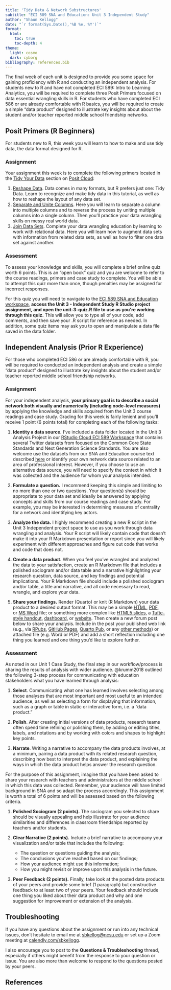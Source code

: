 ```yaml
---
title: 'Tidy Data & Network Substructures'
subtitle: "ECI 589 SNA and Education: Unit 3 Independent Study"
author: "Shaun Kellogg"
date: "`r format(Sys.Date(),'%B %e, %Y')`"
format:
  html:
    toc: true
    toc-depth: 4
theme: 
  light: cosmo
  dark: cyborg
bibliography: references.bib
---
```


The final week of each unit is designed to provide you some space for gaining proficiency with R and conducting an independent analysis. For students new to R and have not completed ECI 589: Intro to Learning Analytics, you will be required to complete three Posit Primers focused on data essential wrangling skills in R. For students who have completed ECI 586 or are already comfortable with R basics, you will be required to create a simple "data product" designed to illustrate key insights about about the student and/or teacher reported middle school friendship networks.

## Posit Primers (R Beginners)

For students new to R, this week you will learn to how to make and use tidy data, the data format designed for R.

### Assignment

Your assignment this week is to complete the following primers located in the [Tidy Your Data](https://posit.cloud/learn/primers/4) section on [Posit Cloud](https://posit.cloud/learn/primers):

1.  [Reshape Data](https://posit.cloud/learn/primers/4.1). Data comes in many formats, but R prefers just one: Tidy Data. Learn to recognize and make tidy data in this tutorial, as well as how to reshape the layout of any data set.
2.  [Separate and Unite Columns](https://posit.cloud/learn/primers/4.2). Here you will learn to separate a column into multiple columns and to reverse the process by uniting multiple columns into a single column. Then you'll practice your data wrangling skills on messy real world data.
3.  [Join Data Sets](https://posit.cloud/learn/primers/4.3). Complete your data wrangling education by learning to work with relational data. Here you will learn how to augment data sets with information from related data sets, as well as how to filter one data set against another.

### Assessment

To assess your knowledge and skills, you will complete a brief online quiz worth 6 points. This is an "open book" quiz and you are welcome to refer to the course readings, primers and case study to complete. You will be able to attempt this quiz more than once, though penalties may be assigned for incorrect responses.

For this quiz you will need to navigate to the [ECI 589 SNA and Education workspace](https://posit.cloud/spaces/322769/join?access_code=ZuCVwxEaX0MeAI5aj_P1_9gnl2D9I7SjMRYk6bog), **access the Unit 3 - Independent Study R Studio project assignment, and open the unit-3-quiz.R file to use as you\'re working through this quiz.** This will allow you to type all of your code, add comments, and then save your .R script for reference as needed. In addition, some quiz items may ask you to open and manipulate a data file saved in the data folder. 

## Independent Analysis (Prior R Experience)

For those who completed ECI 586 or are already comfortable with R, you will be required to conducted an independent analysis and create a simple "data product" designed to illustrate key insights about the student and/or teacher reported middle school friendship networks.

### Assignment

For your independent analysis, **your primary goal is to describe a social network both visually and numerically (including node-level measures)** by applying the knowledge and skills acquired from the Unit 3 course readings and case study. Grading for this week is fairly lenient and you'll receive 1 point (6 points total) for completing each of the following tasks:

1.  **Identity a data source.** I've included a data folder located in the Unit 3 Analysis Project in our [RStudio Cloud ECI 589 Workspace](https://posit.cloud/spaces/322769/join?access_code=ZuCVwxEaX0MeAI5aj_P1_9gnl2D9I7SjMRYk6bog) that contains several Twitter datasets from focused on the Common Core State Standards and Next Generation Science Standards. You are also welcome use the datasets from our SNA and Education course text described [here](https://studysites.sagepub.com/carolan/study/resources.htm) or identify your own network data source related to an area of professional interest. However, if you choose to use an alternative data source, you will need to specify the context in which it was collected and the audience for whom your analysis intended.

2.  **Formulate a question.** I recommend keeping this simple and limiting to no more than one or two questions. Your question(s) should be appropriate to your data set and ideally be answered by applying concepts and skills from our course readings and case study. For example, you may be interested in determining measures of centrality for a network and identifying key actors.

3.  **Analyze the data.** I highly recommend creating a new R script in the Unit 3 Independent project space to use as you work through data wrangling and analysis. Your R script will likely contain code that doesn't make it into your R Markdown presentation or report since you will likely experiment with different approaches and figure out code that works and code that does not.

4.  **Create a data product.** When you feel you've wrangled and analyzed the data to your satisfaction, create an R Markdown file that includes a polished sociogram and/or data table and a narrative highlighting your research question, data source, and key findings and potential implications. Your R Markdown file should include a polished sociogram and/or table, a title and narrative, and all code necessary to read, wrangle, and explore your data.

5.  **Share your findings.** Render (Quarto) or knit (R Markdown) your data product to a desired output format. This may be a simple [HTML](https://bookdown.org/yihui/rmarkdown/html-document.html), [PDF](https://bookdown.org/yihui/rmarkdown/pdf-document.html), or [MS Word](https://bookdown.org/yihui/rmarkdown/word-document.html) file; or something more complex like [HTML5 slides](https://bookdown.org/yihui/rmarkdown/ioslides-presentation.html), a [Tufte-style handout](https://bookdown.org/yihui/rmarkdown/tufte-handouts.html), [dashboard](https://rmarkdown.rstudio.com/flexdashboard/), or [website](https://bookdown.org/yihui/rmarkdown/rmarkdown-site.html). Then create a new forum post below to share your analysis. Include in the post your published web link (e.g., via [RPubs](https://rpubs.com/about/getting-started), [GitHub Pages](https://pages.github.com), [Quarto Pub](https://quarto.org/docs/publishing/quarto-pub.html), or any [other methods](https://quarto.org/docs/publishing/)) or attached file (e.g. Word or PDF) and add a short reflection including one thing you learned and one thing you'd like to explore further.

### Assessment

As noted in our Unit 1 Case Study, the final step in our workflow/process is sharing the results of analysis with wider audience. @krumm2018 outlined the following 3-step process for communicating with education stakeholders what you have learned through analysis:

1.  **Select**. Communicating what one has learned involves selecting among those analyses that are most important and most useful to an intended audience, as well as selecting a form for displaying that information, such as a graph or table in static or interactive form, i.e. a "data product."

2.  **Polish**. After creating initial versions of data products, research teams often spend time refining or polishing them, by adding or editing titles, labels, and notations and by working with colors and shapes to highlight key points.

3.  **Narrate**. Writing a narrative to accompany the data products involves, at a minimum, pairing a data product with its related research question, describing how best to interpret the data product, and explaining the ways in which the data product helps answer the research question.

For the purpose of this assignment, imagine that you have been asked to share your research with teachers and administrators at the middle school in which this data was collected. Remember, your audience will have limited background in SNA and so adapt the process accordingly. This assignment is worth a total of 6 points and will be assessed based on the following criteria.

1.  **Polished Sociogram (2 points).** The sociogram you selected to share should be visually appealing and help illustrate for your audience similarities and differences in classroom friendships reported by teachers and/or students.

2.  **Clear Narrative (2 points).** Include a brief narrative to accompany your visualization and/or table that includes the following:

    -   The question or questions guiding the analysis;
    -   The conclusions you've reached based on our findings;
    -   How your audience might use this information;
    -   How you might revisit or improve upon this analysis in the future.

3.  **Peer Feedback (2 points).** Finally, take look at the posted data products of your peers and provide some brief (1 paragraph) but constructive feedback to at least two of your peers. Your feedback should include one thing you liked about their data product and why and one suggestion for improvement or extension of the analysis.

## Troubleshooting

If you have any questions about the assignment or run into any technical issues, don't hesitate to email me at [sbkellog\@ncsu.edu](http://sbkellog@ncsu.edu/) or set up a Zoom meeting at [calendly.com/sbkellogg](http://calendly.com/sbkellogg).

I also encourage you to post to the **Questions & Troubleshooting** thread, especially if others might benefit from the response to your question or issue. You are also more than welcome to respond to the questions posted by your peers.

## References
